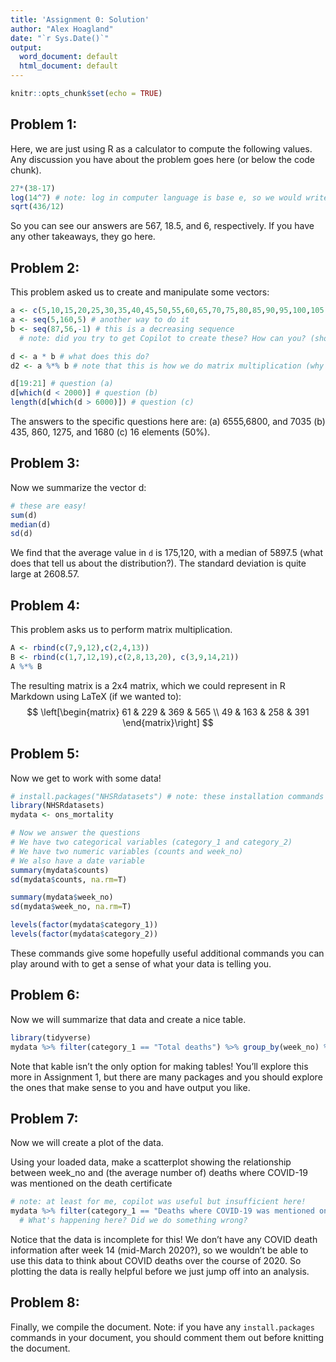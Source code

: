 ```yaml
---
title: 'Assignment 0: Solution'
author: "Alex Hoagland"
date: "`r Sys.Date()`"
output:
  word_document: default
  html_document: default
---
```


```r
knitr::opts_chunk$set(echo = TRUE)
```

## Problem 1: 
Here, we are just using R as a calculator to compute the following values. Any discussion you have about the problem goes here (or below the code chunk).

```r
27*(38-17)
log(14^7) # note: log in computer language is base e, so we would write this as ln in math
sqrt(436/12)
```

So you can see our answers are 567, 18.5, and 6, respectively. If you have any other takeaways, they go here. 

## Problem 2: 
This problem asked us to create and manipulate some vectors: 

```r
a <- c(5,10,15,20,25,30,35,40,45,50,55,60,65,70,75,80,85,90,95,100,105,110,115,120,125,130,135,140,145,150,155,160) # one way to do it
a <- seq(5,160,5) # another way to do it
b <- seq(87,56,-1) # this is a decreasing sequence
  # note: did you try to get Copilot to create these? How can you? (show by copying and pasting)

d <- a * b # what does this do? 
d2 <- a %*% b # note that this is how we do matrix multiplication (why would we want this?)!

d[19:21] # question (a) 
d[which(d < 2000)] # question (b)
length(d[which(d > 6000)]) # question (c)
```
The answers to the specific questions here are: 
(a)	6555,6800, and 7035
(b)	435, 860, 1275, and 1680
(c)	16 elements (50%). 

## Problem 3:
Now we summarize the vector d:
``` r
# these are easy!
sum(d)
median(d)
sd(d)

```
We find that the average value in `d` is 175,120, with a median of 5897.5 (what does that tell us about the distribution?). The standard deviation is quite large at 2608.57. 

## Problem 4: 
This problem asks us to perform matrix multiplication. 

```r
A <- rbind(c(7,9,12),c(2,4,13))
B <- rbind(c(1,7,12,19),c(2,8,13,20), c(3,9,14,21))
A %*% B
```
 The resulting matrix is a 2x4 matrix, which we could represent in R Markdown using LaTeX (if we wanted to): 
$$ \left[\begin{matrix}
61 & 229 & 369 & 565 \\
49 & 163 & 258 & 391
\end{matrix}\right] $$ 

## Problem 5:
Now we get to work with some data!

```r
# install.packages("NHSRdatasets") # note: these installation commands need to be commented out when knitting a document!
library(NHSRdatasets)
mydata <- ons_mortality

# Now we answer the questions
# We have two categorical variables (category_1 and category_2)
# We have two numeric variables (counts and week_no)
# We also have a date variable 
summary(mydata$counts)
sd(mydata$counts, na.rm=T)

summary(mydata$week_no)
sd(mydata$week_no, na.rm=T)

levels(factor(mydata$category_1))
levels(factor(mydata$category_2))
```

These commands give some hopefully useful additional commands you can play around with to get a sense of what your data is telling you. 

## Problem 6: 
Now we will summarize that data and create a nice table. 

```r
library(tidyverse)
mydata %>% filter(category_1 == "Total deaths") %>% group_by(week_no) %>% summarise(mean_deaths = mean(counts)) %>% knitr::kable()
```

Note that kable isn't the only option for making tables! You'll explore this more in Assignment 1, but there are many packages and you should explore the ones that make sense to you and have output you like. 

## Problem 7:
Now we will create a plot of the data. 

Using your loaded data, make a scatterplot showing the relationship between week_no and (the average number of) deaths where COVID-19 was mentioned on the death certificate

```r
# note: at least for me, copilot was useful but insufficient here!
mydata %>% filter(category_1 == "Deaths where COVID-19 was mentioned on the death certificate (ICD-10 U07.1 and U07.2)") %>% group_by(week_no) %>% summarise(mean_deaths = mean(counts)) %>% ggplot(aes(x=week_no, y=mean_deaths)) + geom_point() + geom_smooth(method="lm") + labs(x="Week Number", y = "Average COVID Deaths") + theme_minimal()
  # What's happening here? Did we do something wrong? 
```

Notice that the data is incomplete for this! We don't have any COVID death information after week 14 (mid-March 2020?), so we wouldn't be able to use this data to think about COVID deaths over the course of 2020. So plotting the data is really helpful before we just jump off into an analysis. 

## Problem 8:
Finally, we compile the document. Note: if you have any `install.packages` commands in your document, you should comment them out before knitting the document. 